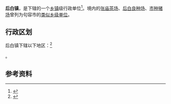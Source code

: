 {{中国乡级行政区|32/11/83/106/000}}

'''后白镇'''，是{{PRC admin/fullname|32/11/83/106/000|3}}下辖的一个[[乡镇|乡镇]]级行政单位<ref>{{PRC admin/ref sgc|{{PRC admin/parent|32/11/83/106/000}}}}</ref>。境内的[[张庙茶场|张庙茶场]]、[[句容市后白良种场|后白良种场]]、[[句容市种猪场|市种猪场]]曾列为句容市的[[类似乡级单位|类似乡级单位]]。

== 行政区划 ==

后白镇下辖以下地区：<ref>{{PRC admin/ref sgc|32/11/83/106/000}}</ref>

{{PRC admin/children|32/11/83/106/000}}。

== 参考资料 ==

{{reflist}}

{{PRC admin/navcat|32/11/83/106/000}}
{{江苏行政区划小作品}}